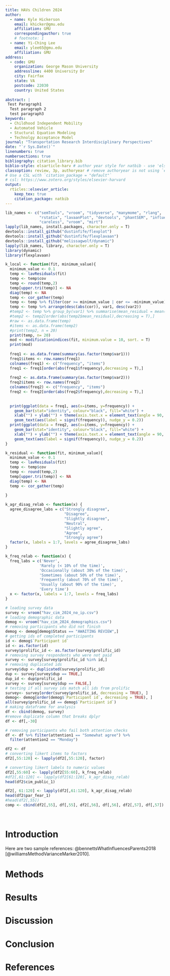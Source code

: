 ```yaml
---
title: HAVs Children 2024
author:
  - name: Kyle Hickerson
    email: khicker@gmu.edu
    affiliation: GMU
    correspondingauthor: true
    # footnote: 1
  - name: Yi-Ching Lee
    email: ylee65@gmu.edu
    affiliation: GMU
address:
  - code: GMU
    organization: George Mason University
    addressline: 4400 University Dr
    city: Fairfax
    state: VA
    postcode: 22030
    country: United States
    
abstract: |
 Test Paragraph1
  Test paragraph 2
  test paragraph3
keywords: 
  - Childhood Independent Mobility
  - Automated Vehicle
  - Stuctural Equation Modeling
  - Technolgy Acceptance Model
journal: "Transportation Research Interdisciplinary Perspectives"
date: "`r Sys.Date()`"
linenumbers: true
numbersections: true
bibliography: citation_library.bib
biblio-style: elsarticle-harv # author year style for natbib - use 'elsarticle-num' or 'elsarticle-num-names' for numbered scheme
classoption: review, 3p, authoryear # remove authoryear is not using `elsarticle-harv`
# Use a CSL with `citation_package = "default"`
# csl: https://www.zotero.org/styles/elsevier-harvard
output: 
  rticles::elsevier_article:
    keep_tex: true
    citation_package: natbib
---
```

```r
lib_names <- c("semTools", "vroom", "tidyverse", "manymome", "rlang",
               "rstatix", "lavaanPlot", "devtools", "phantSEM", "influence.SEM",
               "careless", "vroom", "mirt")
lapply(lib_names, install.packages, character.only = T)
devtools::install_github("dustinfife/flexplot")
devtools::install_github("dustinfife/flexplavaan")
devtools::install_github("melissagwolf/dynamic")
lapply(lib_names, library, character.only = T) 
library(dynamic)
library(flexplavaan)
```

```r
k_local <- function(fit, minimum_value){
  minimum_value <- 0.1
  temp <- lavResiduals(fit)
  temp <- temp$cov
  temp <- round(temp,2)
  temp[upper.tri(temp)] <- NA
  diag(temp) <- NA
  temp <- cor_gather(temp)
  temp <- temp %>% filter(cor >= minimum_value | cor <= -minimum_value)
  temp <- temp %>% arrange(desc(abs(cor)), var1, desc(var2))
  #temp2 <- temp %>% group_by(var1) %>% summarise(mean_residual = mean(cor))
  #temp2 <- temp2[order(abs(temp2$mean_residual),decreasing = T),]
  #raw <- as.data.frame(temp)
  #items <- as.data.frame(temp2)
  #print(temp2, n = 20)
  print(temp, n= 20)
  mod <- modificationindices(fit, minimum.value = 10, sort. = T)
  print(mod)
  
  freq1 <- as.data.frame(summary(as.factor(temp$var1)))
  freq1$items <- row.names(freq1)
  colnames(freq1) <- c("frequency", "items")
  freq1 <- freq1[order(abs(freq1$frequency),decreasing = T),]
  
  freq2 <- as.data.frame(summary(as.factor(temp$var2)))
  freq2$items <- row.names(freq2)
  colnames(freq2) <- c("frequency", "items")
  freq2 <- freq2[order(abs(freq2$frequency),decreasing = T),]
  
  
  print(ggplot(data = freq1, aes(x=items, y=frequency)) + 
    geom_bar(stat="identity", colour="black", fill="white") + 
    xlab("") + ylab("") + theme(axis.text.x = element_text(angle = 90, vjust = 0.5, hjust=1)) +
    geom_text(aes(label = signif(frequency)), nudge_y = 0.2))
  print(ggplot(data = freq2, aes(x=items, y=frequency)) + 
    geom_bar(stat="identity", colour="black", fill="white") + 
    xlab("") + ylab("") + theme(axis.text.x = element_text(angle = 90, vjust = 0.5, hjust=1)) +
    geom_text(aes(label = signif(frequency)), nudge_y = 0.2))
}

k_residual <- function(fit, minimum_value){
  minimum_value <- 0.1
  temp <- lavResiduals(fit)
  temp <- temp$cov
  temp <- round(temp,2)
  temp[upper.tri(temp)] <- NA
  diag(temp) <- NA
  temp <- cor_gather(temp)
  
}

k_agr_disag_relab <- function(x) {
  agree_disagree_labs = c("Strongly disagree", 
                          "Disagree",
                          "Slightly disagree",
                          "Neutral", 
                          "Slightly agree", 
                          "Agree", 
                          "Strongly agree")
  factor(x, labels = 1:7, levels = agree_disagree_labs)
}

k_freq_relab <- function(x) {
  freq_labs = c('Never', 
               'Rarely (< 10% of the time)',
               'Occasionally (about 30% of the time)',
               'Sometimes (about 50% of the time)',
               'Frequently (about 70% of the time)',
               'Usually (about 90% of the time)',
               'Every time')
  x <- factor(x, labels = 1:7, levels = freq_labs)
}

```

```r
# loading survey data
survey <- vroom("hav_cim_2024_no_ip.csv")
# loading demographic data
demog <- vroom("hav_cim_2024_demographics.csv")
# removing participants who did not finish
demog <- demog[demog$Status == "AWAITING REVIEW",] 
# getting ids of completed participants
id <- demog$`Participant id`
id <- as.factor(id)
survey$prolific_id <- as.factor(survey$prolific_id)
# removing survey respondents who were not paid
survey <- survey[survey$prolific_id %in% id,]
# removing duplicated ids
survey$dup <- duplicated(survey$prolific_id)
dup <- survey[survey$dup == TRUE,] 
dup_id <- dup$prolific_id
survey <- survey[survey$dup == FALSE,] 
# testing if all survey ids match all ids from prolific
survey<- survey[order(survey$prolific_id, decreasing = TRUE), ]
demog<- demog[order(demog$`Participant id`, decreasing = TRUE), ]
all(survey$prolific_id == demog$`Participant id`)
# making dataframe for analysis
df <- cbind(demog, survey)
#remove duplicate column that breaks dplyr
df <- df[,-30]

```

```r
# removing participants who fail both attention checks
df <- df %>% filter(attention1 == "Somewhat agree") %>% 
  filter(attention2 == "Monday")

df2 <- df
# converting likert items to factors
df2[,55:120] <- lapply(df2[,55:120], factor)
```

```r
# converting likert labels to numeric values
df2[,55:60] <- lapply(df2[55:60], k_freq_relab)
#df2[,61:120] <- lapply(df2[61:120], k_agr_disag_relab)
head(df2$cim_public_1)

df2[, 61:120] <- lapply(df2[,61:120], k_agr_disag_relab)
head(df2$par_fear_1)
#head(df2[,55])
comp <- cbind(df2[,55], df[,55], df2[,56], df[,56], df2[,57], df[,57])




```
# Introduction

Here are two sample references: @bennettsWhatInfluencesParents2018 [@williamsMethodVarianceMarker2010].

# Methods

# Results

# Discussion

# Conclusion

# References {-}


